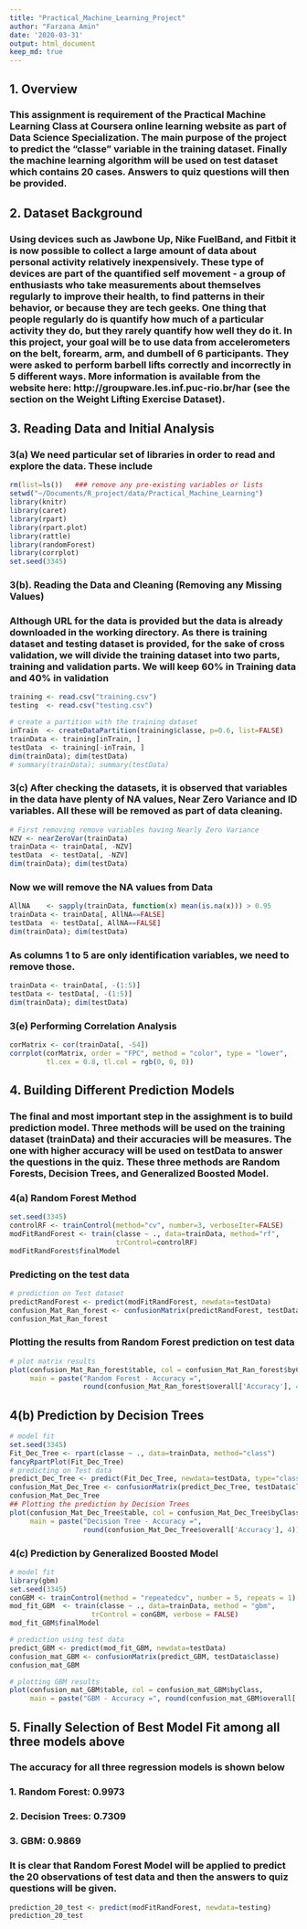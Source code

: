 ```yaml
---
title: "Practical_Machine_Learning_Project"
author: "Farzana Amin"
date: '2020-03-31'
output: html_document
keep_md: true
---
```


## 1. Overview
### This assignment is requirement of the Practical Machine Learning Class at Coursera online learning website as part of Data Science Specialization. The main purpose of the project to predict the "classe" variable in the training dataset. Finally the machine learning algorithm will be used on test dataset which contains 20 cases. Answers to quiz questions will then be provided. 

## 2. Dataset Background
### Using devices such as Jawbone Up, Nike FuelBand, and Fitbit it is now possible to collect a large amount of data about personal activity relatively inexpensively. These type of devices are part of the quantified self movement - a group of enthusiasts who take measurements about themselves regularly to improve their health, to find patterns in their behavior, or because they are tech geeks. One thing that people regularly do is quantify how much of a particular activity they do, but they rarely quantify how well they do it. In this project, your goal will be to use data from accelerometers on the belt, forearm, arm, and dumbell of 6 participants. They were asked to perform barbell lifts correctly and incorrectly in 5 different ways. More information is available from the website here: http://groupware.les.inf.puc-rio.br/har (see the section on the Weight Lifting Exercise Dataset).

## 3. Reading Data and Initial Analysis

### 3(a) We need particular set of libraries in order to read and explore the data. These include


```r
rm(list=ls())   ### remove any pre-existing variables or lists
setwd("~/Documents/R_project/data/Practical_Machine_Learning")
library(knitr)
library(caret)
library(rpart)
library(rpart.plot)
library(rattle)
library(randomForest)
library(corrplot)
set.seed(3345)
```

### 3(b). Reading the Data and Cleaning (Removing any Missing Values)

### Although URL for the data is provided but the data is already downloaded in the working directory. As there is training dataset and testing dataset is provided, for the sake of cross validation, we will divide the training dataset into two parts, training and validation parts. We will keep 60% in Training data and 40% in validation

```r
training <- read.csv("training.csv")
testing  <- read.csv("testing.csv")

# create a partition with the training dataset 
inTrain  <- createDataPartition(training$classe, p=0.6, list=FALSE)
trainData <- training[inTrain, ]
testData  <- training[-inTrain, ]
dim(trainData); dim(testData)
# summary(trainData); summary(testData)
```

### 3(c) After checking the datasets, it is observed that variables in the data have plenty of NA values, Near Zero Variance and ID variables. All these will be removed as part of data cleaning.

```r
# First removing remove variables having Nearly Zero Variance
NZV <- nearZeroVar(trainData)
trainData <- trainData[, -NZV]
testData  <- testData[, -NZV]
dim(trainData); dim(testData)
```

### Now we will remove the NA values from Data

```r
AllNA    <- sapply(trainData, function(x) mean(is.na(x))) > 0.95
trainData <- trainData[, AllNA==FALSE]
testData  <- testData[, AllNA==FALSE]
dim(trainData); dim(testData)
```

### As columns 1 to 5 are only identification variables, we need to remove those.

```r
trainData <- trainData[, -(1:5)]
testData <- testData[, -(1:5)]
dim(trainData); dim(testData)
```

### 3(e) Performing Correlation Analysis

```r
corMatrix <- cor(trainData[, -54])
corrplot(corMatrix, order = "FPC", method = "color", type = "lower", 
         tl.cex = 0.8, tl.col = rgb(0, 0, 0))

```


## 4. Building Different Prediction Models

### The final and most important step in the assighment is to build prediction model. Three methods will be used on the training dataset (trainData) and their accuracies will be measures. The one with higher accuracy will be used on testData to answer the questions in the quiz. These three methods are Random Forests, Decision Trees, and Generalized Boosted Model.

### 4(a) Random Forest Method

```r
set.seed(3345)
controlRF <- trainControl(method="cv", number=3, verboseIter=FALSE)
modFitRandForest <- train(classe ~ ., data=trainData, method="rf",
                          trControl=controlRF)
modFitRandForest$finalModel

```
### Predicting on the test data

```r
# prediction on Test dataset
predictRandForest <- predict(modFitRandForest, newdata=testData)
confusion_Mat_Ran_forest <- confusionMatrix(predictRandForest, testData$classe)
confusion_Mat_Ran_forest

```

### Plotting the results from Random Forest prediction on test data

```r
# plot matrix results
plot(confusion_Mat_Ran_forest$table, col = confusion_Mat_Ran_forest$byClass, 
     main = paste("Random Forest - Accuracy =",
                  round(confusion_Mat_Ran_forest$overall['Accuracy'], 4)))

```

## 4(b) Prediction by Decision Trees

```r
# model fit
set.seed(3345)
Fit_Dec_Tree <- rpart(classe ~ ., data=trainData, method="class")
fancyRpartPlot(Fit_Dec_Tree)
# predicting on Test data
predict_Dec_Tree <- predict(Fit_Dec_Tree, newdata=testData, type="class")
confusion_Mat_Dec_Tree <- confusionMatrix(predict_Dec_Tree, testData$classe)
confusion_Mat_Dec_Tree
## Plotting the prediction by Decision Trees
plot(confusion_Mat_Dec_Tree$table, col = confusion_Mat_Dec_Tree$byClass, 
     main = paste("Decision Tree - Accuracy =",
                  round(confusion_Mat_Dec_Tree$overall['Accuracy'], 4)))
```

### 4(c) Prediction by Generalized Boosted Model
```r
# model fit
library(gbm)
set.seed(3345)
conGBM <- trainControl(method = "repeatedcv", number = 5, repeats = 1)
mod_fit_GBM  <- train(classe ~ ., data=trainData, method = "gbm",
                    trControl = conGBM, verbose = FALSE)
mod_fit_GBM$finalModel

# prediction using test data
predict_GBM <- predict(mod_fit_GBM, newdata=testData)
confusion_mat_GBM <- confusionMatrix(predict_GBM, testData$classe)
confusion_mat_GBM

# plotting GBM results
plot(confusion_mat_GBM$table, col = confusion_mat_GBM$byClass, 
     main = paste("GBM - Accuracy =", round(confusion_mat_GBM$overall['Accuracy'], 4)))
```


## 5. Finally Selection of Best Model Fit among all three models above
### The accuracy for all three regression models is shown below

### 1. Random Forest: 0.9973
### 2. Decision Trees: 0.7309
### 3. GBM: 0.9869
### It is clear that Random Forest Model will be applied to predict the 20 observations of test data and then the answers to quiz questions will be given.

```r
prediction_20_test <- predict(modFitRandForest, newdata=testing)
prediction_20_test

```


